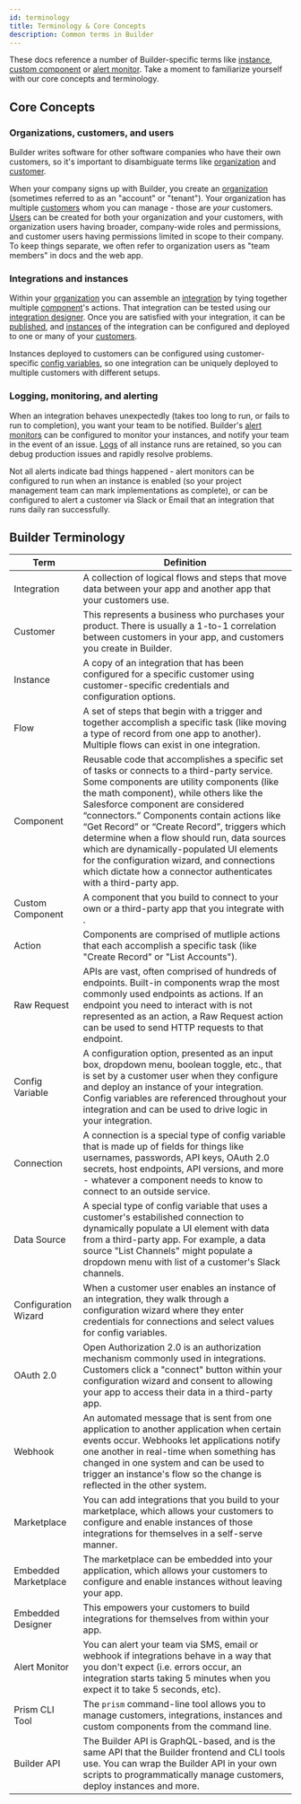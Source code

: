 ```yaml
---
id: terminology
title: Terminology & Core Concepts
description: Common terms in Builder
---
```



These docs reference a number of Builder-specific terms like [instance](/self-managed/composer/builder/instances.mdx), [custom component](/self-managed/composer/builder/custom-components/writing-custom-components.mdx) or [alert monitor](/self-managed/composer/builder/monitoring-and-alerting.mdx).
Take a moment to familiarize yourself with our core concepts and terminology.

## Core Concepts

### Organizations, customers, and users

Builder writes software for other software companies who have their own customers, so it's important to disambiguate terms like [organization](/self-managed/composer/builder/organization.mdx) and [customer](/self-managed/composer/builder/customers.mdx).

When your company signs up with Builder, you create an [organization](/self-managed/composer/builder/organization.mdx) (sometimes referred to as an "account" or "tenant").
Your organization has multiple [customers](/self-managed/composer/builder/customers.mdx) whom you can manage - those are _your_ customers.
[Users](/self-managed/composer/builder/users.mdx) can be created for both your organization and your customers, with organization users having broader, company-wide roles and permissions, and customer users having permissions limited in scope to their company.
To keep things separate, we often refer to organization users as "team members" in docs and the web app.

<Screenshot
  filename="getting-started/introduction/organization_and_customers.png"
  maxWidth="500px"
  alt="Diagram of an organization with customers"
/>

### Integrations and instances

Within your [organization](/self-managed/composer/builder/organization.mdx) you can assemble an [integration](/self-managed/composer/builder/integrations.mdx) by tying together multiple [component](/self-managed/composer/builder/components.mdx)'s actions.
That integration can be tested using our [integration designer](/self-managed/composer/builder/testing-integrations.mdx).
Once you are satisfied with your integration, it can be [published](/self-managed/composer/builder/integrations.mdx#publishing-an-integration), and [instances](/self-managed/composer/builder/instances.mdx) of the integration can be configured and deployed to one or many of your [customers](/self-managed/composer/builder/customers.mdx).

Instances deployed to customers can be configured using customer-specific [config variables](/self-managed/composer/builder/building-integrations.mdx#config-variables-in-integrations), so one integration can be uniquely deployed to multiple customers with different setups.

<Screenshot
  filename="shared/acmeerp-integration.png"
  maxWidth="800px"
  alt="AcmeERP Fuel Integration in Builder app"
/>

### Logging, monitoring, and alerting

When an integration behaves unexpectedly (takes too long to run, or fails to run to completion), you want your team to be notified.
Builder's [alert monitors](/self-managed/composer/builder/monitoring-and-alerting.mdx) can be configured to monitor your instances, and notify your team in the event of an issue.
[Logs](/self-managed/composer/builder/logging.mdx) of all instance runs are retained, so you can debug production issues and rapidly resolve problems.

Not all alerts indicate bad things happened - alert monitors can be configured to run when an instance is enabled (so your project management team can mark implementations as complete), or can be configured to alert a customer via Slack or Email that an integration that runs daily ran successfully.

## Builder Terminology

| Term                 | Definition                                                                                                                                                                                                                                                                                                                                                                                                                                                                                                                           |
| -------------------- | ------------------------------------------------------------------------------------------------------------------------------------------------------------------------------------------------------------------------------------------------------------------------------------------------------------------------------------------------------------------------------------------------------------------------------------------------------------------------------------------------------------------------------------ |
| Integration          | A collection of logical flows and steps that move data between your app and another app that your customers use.                                                                                                                                                                                                                                                                                                                                                                                                                     |
| Customer             | This represents a business who purchases your product. There is usually a 1-to-1 correlation between customers in your app, and customers you create in Builder.                                                                                                                                                                                                                                                                                                                                                                   |
| Instance             | A copy of an integration that has been configured for a specific customer using customer-specific credentials and configuration options.                                                                                                                                                                                                                                                                                                                                                                                             |
| Flow                 | A set of steps that begin with a trigger and together accomplish a specific task (like moving a type of record from one app to another). Multiple flows can exist in one integration.                                                                                                                                                                                                                                                                                                                                                |
| Component            | Reusable code that accomplishes a specific set of tasks or connects to a third-party service. Some components are utility components (like the math component), while others like the Salesforce component are considered “connectors.” Components contain actions like “Get Record” or “Create Record”, triggers which determine when a flow should run, data sources which are dynamically-populated UI elements for the configuration wizard, and connections which dictate how a connector authenticates with a third-party app. |
| Custom Component     | A component that you build to connect to your own or a third-party app that you integrate with .                                                                                                                                                                                                                                                                                                                                                                                                                                     |
| Action               | Components are comprised of mutliple actions that each accomplish a specific task (like "Create Record" or "List Accounts").                                                                                                                                                                                                                                                                                                                                                                                                         |
| Raw Request          | APIs are vast, often comprised of hundreds of endpoints. Built-in components wrap the most commonly used endpoints as actions. If an endpoint you need to interact with is not represented as an action, a Raw Request action can be used to send HTTP requests to that endpoint.                                                                                                                                                                                                                                                    |
| Config Variable      | A configuration option, presented as an input box, dropdown menu, boolean toggle, etc., that is set by a customer user when they configure and deploy an instance of your integration. Config variables are referenced throughout your integration and can be used to drive logic in your integration.                                                                                                                                                                                                                               |
| Connection           | A connection is a special type of config variable that is made up of fields for things like usernames, passwords, API keys, OAuth 2.0 secrets, host endpoints, API versions, and more - whatever a component needs to know to connect to an outside service.                                                                                                                                                                                                                                                                         |
| Data Source          | A special type of config variable that uses a customer's estabilished connection to dynamically populate a UI element with data from a third-party app. For example, a data source "List Channels" might populate a dropdown menu with list of a customer's Slack channels.                                                                                                                                                                                                                                                          |
| Configuration Wizard | When a customer user enables an instance of an integration, they walk through a configuration wizard where they enter credentials for connections and select values for config variables.                                                                                                                                                                                                                                                                                                                                            |
| OAuth 2.0            | Open Authorization 2.0 is an authorization mechanism commonly used in integrations. Customers click a "connect" button within your configuration wizard and consent to allowing your app to access their data in a third-party app.                                                                                                                                                                                                                                                                                                  |
| Webhook              | An automated message that is sent from one application to another application when certain events occur. Webhooks let applications notify one another in real-time when something has changed in one system and can be used to trigger an instance's flow so the change is reflected in the other system.                                                                                                                                                                                                                            |
| Marketplace          | You can add integrations that you build to your marketplace, which allows your customers to configure and enable instances of those integrations for themselves in a self-serve manner.                                                                                                                                                                                                                                                                                                                                              |
| Embedded Marketplace | The marketplace can be embedded into your application, which allows your customers to configure and enable instances without leaving your app.                                                                                                                                                                                                                                                                                                                                                                                       |
| Embedded Designer    | This empowers your customers to build integrations for themselves from within your app.                                                                                                                                                                                                                                                                                                                                                                                                                                              |
| Alert Monitor        | You can alert your team via SMS, email or webhook if integrations behave in a way that you don't expect (i.e. errors occur, an integration starts taking 5 minutes when you expect it to take 5 seconds, etc).                                                                                                                                                                                                                                                                                                                       |
| Prism CLI Tool       | The `prism` command-line tool allows you to manage customers, integrations, instances and custom components from the command line.                                                                                                                                                                                                                                                                                                                                                                                                   |
| Builder API        | The Builder API is GraphQL-based, and is the same API that the Builder frontend and CLI tools use. You can wrap the Builder API in your own scripts to programmatically manage customers, deploy instances and more.                                                                                                                                                                                                                                                                                                           |
